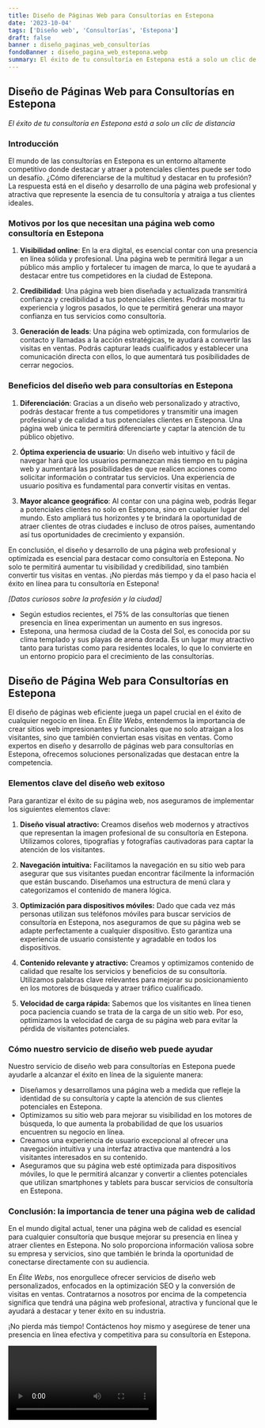 ```yaml
---
title: Diseño de Páginas Web para Consultorías en Estepona
date: '2023-10-04'
tags: ['Diseño web', 'Consultorías', 'Estepona']
draft: false
banner : diseño_paginas_web_consultorías
fondoBanner : diseño_pagina_web_estepona.webp
summary: El éxito de tu consultoría en Estepona está a solo un clic de distancia
---
```


## Diseño de Páginas Web para Consultorías en Estepona

*El éxito de tu consultoría en Estepona está a solo un clic de distancia*

### Introducción

El mundo de las consultorías en Estepona es un entorno altamente competitivo donde destacar y atraer a potenciales clientes puede ser todo un desafío. ¿Cómo diferenciarse de la multitud y destacar en tu profesión? La respuesta está en el diseño y desarrollo de una página web profesional y atractiva que represente la esencia de tu consultoría y atraiga a tus clientes ideales.

### Motivos por los que necesitan una página web como consultoría en Estepona

1. **Visibilidad online**: En la era digital, es esencial contar con una presencia en línea sólida y profesional. Una página web te permitirá llegar a un público más amplio y fortalecer tu imagen de marca, lo que te ayudará a destacar entre tus competidores en la ciudad de Estepona.

2. **Credibilidad**: Una página web bien diseñada y actualizada transmitirá confianza y credibilidad a tus potenciales clientes. Podrás mostrar tu experiencia y logros pasados, lo que te permitirá generar una mayor confianza en tus servicios como consultoría.

3. **Generación de leads**: Una página web optimizada, con formularios de contacto y llamadas a la acción estratégicas, te ayudará a convertir las visitas en ventas. Podrás capturar leads cualificados y establecer una comunicación directa con ellos, lo que aumentará tus posibilidades de cerrar negocios.

### Beneficios del diseño web para consultorías en Estepona

1. **Diferenciación**: Gracias a un diseño web personalizado y atractivo, podrás destacar frente a tus competidores y transmitir una imagen profesional y de calidad a tus potenciales clientes en Estepona. Una página web única te permitirá diferenciarte y captar la atención de tu público objetivo.

2. **Óptima experiencia de usuario**: Un diseño web intuitivo y fácil de navegar hará que los usuarios permanezcan más tiempo en tu página web y aumentará las posibilidades de que realicen acciones como solicitar información o contratar tus servicios. Una experiencia de usuario positiva es fundamental para convertir visitas en ventas.

3. **Mayor alcance geográfico**: Al contar con una página web, podrás llegar a potenciales clientes no solo en Estepona, sino en cualquier lugar del mundo. Esto ampliará tus horizontes y te brindará la oportunidad de atraer clientes de otras ciudades e incluso de otros países, aumentando así tus oportunidades de crecimiento y expansión.

En conclusión, el diseño y desarrollo de una página web profesional y optimizada es esencial para destacar como consultoría en Estepona. No solo te permitirá aumentar tu visibilidad y credibilidad, sino también convertir tus visitas en ventas. ¡No pierdas más tiempo y da el paso hacia el éxito en línea para tu consultoría en Estepona!

*[Datos curiosos sobre la profesión y la ciudad]*

- Según estudios recientes, el 75% de las consultorías que tienen presencia en línea experimentan un aumento en sus ingresos.
- Estepona, una hermosa ciudad de la Costa del Sol, es conocida por su clima templado y sus playas de arena dorada. Es un lugar muy atractivo tanto para turistas como para residentes locales, lo que lo convierte en un entorno propicio para el crecimiento de las consultorías.

<GifSeo />

<Cta />

## Diseño de Página Web para Consultorías en Estepona

El diseño de páginas web eficiente juega un papel crucial en el éxito de cualquier negocio en línea. En *Élite Webs*, entendemos la importancia de crear sitios web impresionantes y funcionales que no solo atraigan a los visitantes, sino que también conviertan esas visitas en ventas. Como expertos en diseño y desarrollo de páginas web para consultorías en Estepona, ofrecemos soluciones personalizadas que destacan entre la competencia.

### Elementos clave del diseño web exitoso

Para garantizar el éxito de su página web, nos aseguramos de implementar los siguientes elementos clave:

1. **Diseño visual atractivo:** Creamos diseños web modernos y atractivos que representan la imagen profesional de su consultoría en Estepona. Utilizamos colores, tipografías y fotografías cautivadoras para captar la atención de los visitantes.

2. **Navegación intuitiva:** Facilitamos la navegación en su sitio web para asegurar que sus visitantes puedan encontrar fácilmente la información que están buscando. Diseñamos una estructura de menú clara y categorizamos el contenido de manera lógica.

3. **Optimización para dispositivos móviles:** Dado que cada vez más personas utilizan sus teléfonos móviles para buscar servicios de consultoría en Estepona, nos aseguramos de que su página web se adapte perfectamente a cualquier dispositivo. Esto garantiza una experiencia de usuario consistente y agradable en todos los dispositivos.

4. **Contenido relevante y atractivo:** Creamos y optimizamos contenido de calidad que resalte los servicios y beneficios de su consultoría. Utilizamos palabras clave relevantes para mejorar su posicionamiento en los motores de búsqueda y atraer tráfico cualificado.

5. **Velocidad de carga rápida:** Sabemos que los visitantes en línea tienen poca paciencia cuando se trata de la carga de un sitio web. Por eso, optimizamos la velocidad de carga de su página web para evitar la pérdida de visitantes potenciales.

### Cómo nuestro servicio de diseño web puede ayudar

Nuestro servicio de diseño web para consultorías en Estepona puede ayudarle a alcanzar el éxito en línea de la siguiente manera:

- Diseñamos y desarrollamos una página web a medida que refleje la identidad de su consultoría y capte la atención de sus clientes potenciales en Estepona.
- Optimizamos su sitio web para mejorar su visibilidad en los motores de búsqueda, lo que aumenta la probabilidad de que los usuarios encuentren su negocio en línea.
- Creamos una experiencia de usuario excepcional al ofrecer una navegación intuitiva y una interfaz atractiva que mantendrá a los visitantes interesados en su contenido.
- Aseguramos que su página web esté optimizada para dispositivos móviles, lo que le permitirá alcanzar y convertir a clientes potenciales que utilizan smartphones y tablets para buscar servicios de consultoría en Estepona.

### Conclusión: la importancia de tener una página web de calidad

En el mundo digital actual, tener una página web de calidad es esencial para cualquier consultoría que busque mejorar su presencia en línea y atraer clientes en Estepona. No solo proporciona información valiosa sobre su empresa y servicios, sino que también le brinda la oportunidad de conectarse directamente con su audiencia.

En *Élite Webs*, nos enorgullece ofrecer servicios de diseño web personalizados, enfocados en la optimización SEO y la conversión de visitas en ventas. Contratarnos a nosotros por encima de la competencia significa que tendrá una página web profesional, atractiva y funcional que le ayudará a destacar y tener éxito en su industria.

¡No pierda más tiempo! Contáctenos hoy mismo y asegúrese de tener una presencia en línea efectiva y competitiva para su consultoría en Estepona.

<Video />

<CtaBot job='Consultorías' city='Estepona'/>

<Gmaps query='Estepona+españa+maps' />